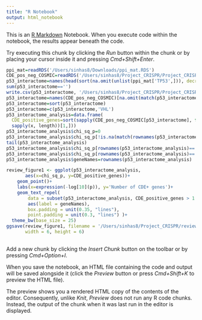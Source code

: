 ```yaml
---
title: "R Notebook"
output: html_notebook
---
```


This is an [R Markdown](http://rmarkdown.rstudio.com) Notebook. When you execute code within the notebook, the results appear beneath the code. 

Try executing this chunk by clicking the *Run* button within the chunk or by placing your cursor inside it and pressing *Cmd+Shift+Enter*. 

```r
ppi_mat=readRDS('/Users/sinhas8/Downloads/ppi_mat.RDS')
CDE_pos_neg_COSMIC=readRDS('/Users/sinhas8/Project_CRISPR/Project_CRISPR_bias/Data/CDE_pos_neg_COSMIC.RDS')
p53_interactome=names(head(sort(na.omit(unlist(ppi_mat['TP53',])), decreasing = T), 500))
sum(p53_interactome=='')
write.csv(p53_interactome, '/Users/sinhas8/Project_CRISPR/Project_CRISPR_bias/Manuscript/TableS6B_Aug2021.csv')
p53_interactome=names(CDE_pos_neg_COSMIC)[na.omit(match(p53_interactome, names(CDE_pos_neg_COSMIC)))]
p53_interactome=sort(p53_interactome)
p53_interactome=c(p53_interactome,'VHL')
p53_interactome_analysis=data.frame(
  CDE_positive_genes=sort(sapply(CDE_pos_neg_COSMIC[p53_interactome], function(x) 
  sapply(x, length))[1,]))
p53_interactome_analysis$chi_sq_p=0
p53_interactome_analysis$chi_sq_p[!is.na(match(rownames(p53_interactome_analysis), names(Log_Sig)))]=Log_Sig[na.omit(match(rownames(p53_interactome_analysis), names(Log_Sig)))]
tail(p53_interactome_analysis)
p53_interactome_analysis$chi_sq_p[rownames(p53_interactome_analysis)=='KRAS'] = 308.0
p53_interactome_analysis$chi_sq_p[rownames(p53_interactome_analysis)=='VHL'] = 193.8
p53_interactome_analysis$geneNames=rownames(p53_interactome_analysis)

review_figure1 <- ggplot(p53_interactome_analysis,
       aes(x=chi_sq_p, y=CDE_positive_genes))+
	geom_point()+
	labs(x=expression(-log[10](p)), y='Number of CDE+ genes')+
	geom_text_repel(
	    data = subset(p53_interactome_analysis, CDE_positive_genes > 1 | chi_sq_p>1),
	    aes(label = geneNames),
	    box.padding = unit(0.35, "lines"),
	    point.padding = unit(0.3, "lines") )+
  theme_bw(base_size = 25)
ggsave(review_figure1, filename = '/Users/sinhas8/Project_CRISPR/review_figure1.tiff',
       width = 6, height = 6)
  

```

Add a new chunk by clicking the *Insert Chunk* button on the toolbar or by pressing *Cmd+Option+I*.

When you save the notebook, an HTML file containing the code and output will be saved alongside it (click the *Preview* button or press *Cmd+Shift+K* to preview the HTML file). 

The preview shows you a rendered HTML copy of the contents of the editor. Consequently, unlike *Knit*, *Preview* does not run any R code chunks. Instead, the output of the chunk when it was last run in the editor is displayed.

